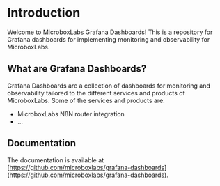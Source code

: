 # Introduction
 
Welcome to MicroboxLabs Grafana Dashboards! This is a repository for Grafana 
dashboards for implementing monitoring and observability for MicroboxLabs.

## What are Grafana Dashboards?

Grafana Dashboards are a collection of dashboards for monitoring and 
observability tailored to the different services and products of MicroboxLabs.
Some of the services and products are:

- MicroboxLabs N8N router integration
- ...

## Documentation

The documentation is available at [https://github.com/microboxlabs/grafana-dashboards](https://github.com/microboxlabs/grafana-dashboards).
